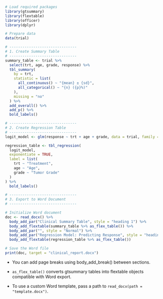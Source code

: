 
```r
# Load required packages
library(gtsummary)
library(flextable)
library(officer)
library(dplyr)

# Prepare data
data(trial)

# -------------------------------
# 1. Create Summary Table
# -------------------------------
summary_table <- trial %>%
  select(trt, age, grade, response) %>%
  tbl_summary(
    by = trt,
    statistic = list(
      all_continuous() ~ "{mean} ± {sd}",
      all_categorical() ~ "{n} ({p}%)"
    ),
    missing = "no"
  ) %>%
  add_overall() %>%
  add_p() %>%
  bold_labels()

# -------------------------------
# 2. Create Regression Table
# -------------------------------
logit_model <- glm(response ~ trt + age + grade, data = trial, family = binomial)

regression_table <- tbl_regression(
  logit_model,
  exponentiate = TRUE,
  label = list(
    trt ~ "Treatment",
    age ~ "Age",
    grade ~ "Tumor Grade"
  )
) %>%
  bold_labels()

# -------------------------------
# 3. Export to Word Document
# -------------------------------

# Initialize Word document
doc <- read_docx() %>%
  body_add_par("Clinical Summary Table", style = "heading 1") %>%
  body_add_flextable(summary_table %>% as_flex_table()) %>%
  body_add_par("", style = "Normal") %>%
  body_add_par("Regression Model: Predicting Response", style = "heading 1") %>%
  body_add_flextable(regression_table %>% as_flex_table())

# Save the Word file
print(doc, target = "clinical_report.docx")

```

- You can add page breaks using body_add_break() between sections.

- `as_flex_table()` converts gtsummary tables into flextable objects compatible with Word export.

- To use a custom Word template, pass a path to `read_docx(path = "template.docx")`.



